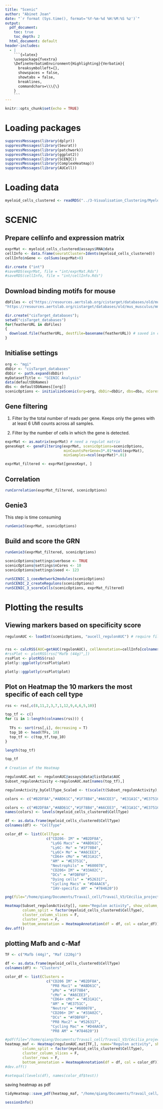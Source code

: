 ```yaml
---
title: "Scenic"
author: "Abinet Joan"
date: "`r format (Sys.time(), format='%Y-%m-%d %H:%M:%S %z')`"
output:
  pdf_document: 
    toc: true
    toc_depth: 2
  html_document: default
header-includes:
  - |
    ```{=latex}
    \usepackage{fvextra}
    \DefineVerbatimEnvironment{Highlighting}{Verbatim}{
      breaksymbolleft={}, 
      showspaces = false,
      showtabs = false,
      breaklines,
      commandchars=\\\{\}
    }
    ```
---
```



```r
knitr::opts_chunk$set(echo = TRUE)
```

# Loading packages
```r
suppressMessages(library(dplyr))
suppressMessages(library(Seurat))
suppressMessages(library(patchwork))
suppressMessages(library(ggplot2))
suppressMessages(library(SCENIC)) 
suppressMessages(library(ComplexHeatmap))
suppressMessages(library(AUCell))
```

# Loading data
```r
myeloid_cells_clustered <- readRDS("../3-Visualisation_Clustering/Myeloid_cells_Final.rds")
```

# SCENIC

## Prepare cellinfo and expression matrix
```r
exprMat <- myeloid_cells_clustered@assays$RNA@data
cellInfo <- data.frame(seuratCluster=Idents(myeloid_cells_clustered))
cellInfo$nGene <- colSums(exprMat>0)

dir.create ("int")
#saveRDS(exprMat, file = "int/exprMat.Rds")
#saveRDS(cellInfo, file = "int/cellInfo.Rds")
```

## Download binding motifs for mouse 
```r
dbFiles <- c("https://resources.aertslab.org/cistarget/databases/old/mus_musculus/mm9/refseq_r45/mc9nr/gene_based/mm9-500bp-upstream-7species.mc9nr.feather",
"https://resources.aertslab.org/cistarget/databases/old/mus_musculus/mm9/refseq_r45/mc9nr/gene_based/mm9-tss-centered-10kb-7species.mc9nr.feather")

dir.create("cisTarget_databases");
setwd("cisTarget_databases") 
for(featherURL in dbFiles)
{
  download.file(featherURL, destfile=basename(featherURL)) # saved in current dir
}
```

## Initialise settings
```r
org <- "mgi"
dbDir <- "cisTarget_databases"
dbDir <- path.expand(dbDir)
myDatasetTitle <- "SCENIC Analysis"
data(defaultDbNames)
dbs <- defaultDbNames[[org]]
scenicOptions <- initializeScenic(org=org, dbDir=dbDir, dbs=dbs, nCores=25) 
```

## Gene filtering
1. Filter by the total number of reads per gene. Keeps only the genes with at least 6 UMI counts across all samples.

2. Filter by the number of cells in which the gene is detected. 
```r
exprMat <- as.matrix(exprMat) # need a regulat matrix
genesKept <- geneFiltering(exprMat, scenicOptions=scenicOptions,
                           minCountsPerGene=3*.01*ncol(exprMat),
                           minSamples=ncol(exprMat)*.01)

exprMat_filtered <- exprMat[genesKept, ]
```

## Correlation
```r
runCorrelation(exprMat_filtered, scenicOptions)
```

## Genie3
This step is time consuming
```r
runGenie3(exprMat, scenicOptions)
```

## Build and score the GRN
```r
runGenie3(exprMat_filtered, scenicOptions)

scenicOptions@settings$verbose <- TRUE
scenicOptions@settings$nCores <- 10
scenicOptions@settings$seed <- 123

runSCENIC_1_coexNetwork2modules(scenicOptions)
runSCENIC_2_createRegulons(scenicOptions)
runSCENIC_3_scoreCells(scenicOptions, exprMat_filtered)
```

# Plotting the results

## Viewing markers based on specificity score
```r
regulonAUC <- loadInt(scenicOptions, "aucell_regulonAUC") # require file int/3.4_regulonAUC.Rds


rss <- calcRSS(AUC=getAUC(regulonAUC), cellAnnotation=cellInfo[colnames(regulonAUC), "seuratCluster"])
#rssPlot <- plotRSS(rss["Mafb (44g)",])
rssPlot <- plotRSS(rss)
plotly::ggplotly(rssPlot$plot)
```

```r
plotly::ggplotly(rssPlot$plot)
```


## Plot on Heatmap the 10 markers the most specific of each cell type
```r
rss <- rss[,c(8,11,2,3,7,1,12,9,4,6,5,10)]

top_tf <- c()
for (i in 1:length(colnames(rss))) {
  
  TFs <- sort(rss[,i], decreasing = T)
  top_10 <- head(TFs, 10)
  top_tf <- c(top_tf,top_10)
}

length(top_tf)

top_tf
 
# Creation of the Heatmap

regulonAUC.mat <- regulonAUC@assays@data@listData$AUC
Subset_regulonActivity <-regulonAUC.mat[names(top_tf),]

regulonActivity_byCellType_Scaled <- t(scale(t(Subset_regulonActivity), center = T, scale=T))

colors <- c("#B2DF8A","#ABD61C","#1F78B4","#A6CEE3", "#E31A1C","#E3751C","#600078", "#33A02C", "#FDBF6F", "#526317",  "#D4AAC6", "#784620")

colors <- c("#B2DF8A","#ABD61C","#1F78B4","#A6CEE3", "#E31A1C","#E3751C","#600078", "#33A02C", "#FDBF6F", "#526317",  "#D4AAC6", "#784620")
names(colors) <- levels(myeloid_cells_clustered$CellType) 

df <- as.data.frame(myeloid_cells_clustered$CellType)
colnames(df) <- "CellType"

color_df <- list(CellType = 
                   c("CD206- IM" = "#B2DF8A",
                     "Ly6G Macs" = "#ABD61C",
                     "Ly6C- Mo" = "#1F78B4",
                     "Ly6C+ Mo" = "#A6CEE3",
                     "CD64+ cMo" = "#E31A1C",
                     "AM" = "#E3751C",
                     "Neutrophils" = "#600078",
                     "CD206+ IM" = "#33A02C",
                     "DCs" = "#FDBF6F",
                     "Dying cells" = "#526317",
                     "Cycling Macs" = "#D4AAC6",
                     "IAV-specific AM" = "#784620"))

png(file="/home/qiang/Documents/Travail_cell/Travail_V3/Cécilia_project_2/4Scenic/Heatmap.png", width = 2000, height = 2500)

Heatmap(Subset_regulonActivity[], name="Regulon activity", show_column_names = FALSE, 
        column_split = factor(myeloid_cells_clustered$CellType),
        cluster_column_slices = F,
        cluster_rows = F,
        bottom_annotation = HeatmapAnnotation(df = df, col = color_df))
dev.off()

```

## plotting Mafb and c-Maf
```r
TF <- c("Mafb (44g)", "Maf (220g)")

df <- as.data.frame(myeloid_cells_clustered$CellType)
colnames(df) <- "Clusters"

color_df <- list(Clusters = 
                   c("CD206 IM" = "#B2DF8A",
                     "PR8 Mac1" = "#ABD61C",
                     "pMo" = "#1F78B4",
                     "cMo" = "#A6CEE3",
                     "CD64+ cMo" = "#E31A1C",
                     "AM" = "#E3751C",
                     "Neutro" = "#600078",
                     "CD206+ IM" = "#33A02C",
                     "DCs" = "#FDBF6F",
                     "PR8 Mac2" = "#526317",
                     "Cycling Mac" = "#D4AAC6",
                     "PR8 AM" = "#784620"))

#pdf(file="/home/qiang/Documents/Travail_cell/Travail_V3/Cécilia_project_2/4Scenic/Heatmap_cMafMafbstat2.pdf", width = 2000, height = 1000)
heatmap_maf <- Heatmap(regulonAUC.mat[TF,], name="Regulon activity", show_column_names = FALSE, 
        column_split = factor(myeloid_cells_clustered$CellType),
        cluster_column_slices = F,
        cluster_rows = F,
        bottom_annotation = HeatmapAnnotation(df = df, col = color_df))
#dev.off()

#setequal(levels(df), names(color_df$test))
```


saving heatmap as pdf
```r
tidyHeatmap::save_pdf(heatmap_maf, "/home/qiang/Documents/Travail_cell/Travail_V3/Cécilia_project_2/4Scenic/Heatmap_cMafMafbstat2.pdf", width = 30, height = 10, units = "cm")
```

```r
sessionInfo()
```

